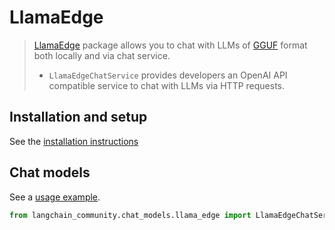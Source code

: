 # LlamaEdge

>[LlamaEdge](https://github.com/second-state/LlamaEdge) package allows you to chat with LLMs of [GGUF](https://github.com/ggerganov/llama.cpp/blob/master/gguf-py/README.md) format both locally and via chat service.
>
>- `LlamaEdgeChatService` provides developers an OpenAI API compatible service to chat with LLMs via HTTP requests.


## Installation and setup

See the [installation instructions](https://www.secondstate.io/articles/run-llm-sh/)


## Chat models

See a [usage example](/docs/integrations/chat/llama_edge).

```python
from langchain_community.chat_models.llama_edge import LlamaEdgeChatService
```
